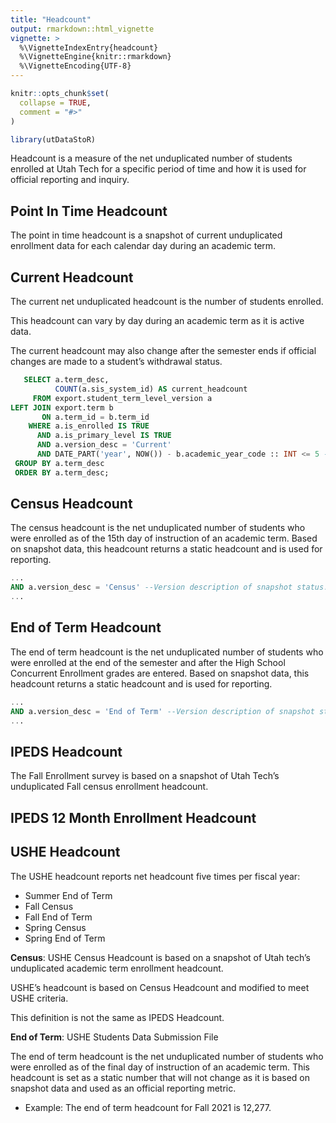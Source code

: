 ```yaml
---
title: "Headcount"
output: rmarkdown::html_vignette
vignette: >
  %\VignetteIndexEntry{headcount}
  %\VignetteEngine{knitr::rmarkdown}
  %\VignetteEncoding{UTF-8}
---
```


```r
knitr::opts_chunk$set(
  collapse = TRUE,
  comment = "#>"
)
```

```r
library(utDataStoR)
```

Headcount is a measure of the net unduplicated number of students enrolled at Utah Tech for a specific period of time and how it is used for official reporting and inquiry.

## Point In Time Headcount

The point in time headcount is a snapshot of current unduplicated enrollment data for each calendar day during an academic term.

## Current Headcount

The current net unduplicated headcount is the number of students enrolled. 

This headcount can vary by day during an academic term as it is active data.

The current headcount may also change after the semester ends if official changes are made to a student's withdrawal status.

```sql
   SELECT a.term_desc,
          COUNT(a.sis_system_id) AS current_headcount
     FROM export.student_term_level_version a
LEFT JOIN export.term b
       ON a.term_id = b.term_id
    WHERE a.is_enrolled IS TRUE
      AND a.is_primary_level IS TRUE
      AND a.version_desc = 'Current'
      AND DATE_PART('year', NOW()) - b.academic_year_code :: INT <= 5 -- Current term plus last 5 Years.
 GROUP BY a.term_desc
 ORDER BY a.term_desc;
``` 

## Census Headcount

The census headcount is the net unduplicated number of students who were enrolled as of the 15th day of instruction of an academic term. Based on snapshot data, this headcount returns a static headcount and is used for reporting.

```sql
...
AND a.version_desc = 'Census' --Version description of snapshot status.
...
```

## End of Term Headcount

The end of term headcount is the net unduplicated number of students who were enrolled at the end of the semester and after the High School Concurrent Enrollment grades are entered. Based on snapshot data, this headcount returns a static headcount and is used for reporting.

```sql
...
AND a.version_desc = 'End of Term' --Version description of snapshot status.
...
```

## IPEDS Headcount

The Fall Enrollment survey is based on a snapshot of Utah Tech's unduplicated Fall census enrollment headcount. 

## IPEDS 12 Month Enrollment Headcount


## USHE Headcount

The USHE headcount reports net headcount five times per fiscal year:

- Summer End of Term
- Fall Census 
- Fall End of Term
- Spring Census
- Spring End of Term

**Census**: USHE Census Headcount is based on a snapshot of Utah tech's unduplicated academic term enrollment headcount. 

USHE's headcount is based on Census Headcount and modified to meet USHE criteria.

This definition is not the same as IPEDS Headcount.

**End of Term**: USHE Students Data Submission File

The end of term headcount is the net unduplicated number of students who were enrolled as of the final day of instruction of an academic term. This headcount is set as a static number that will not change as it is based on snapshot data and used as an official reporting metric.

- Example: The end of term headcount for Fall 2021 is 12,277.



